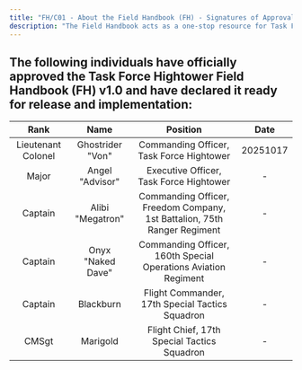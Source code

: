```yaml
---
title: "FH/C01 - About the Field Handbook (FH) - Signatures of Approval"
description: "The Field Handbook acts as a one-stop resource for Task Force Hightower policy and doctrine, and is designed for public access."
---
```


## The following individuals have officially approved the Task Force Hightower Field Handbook (FH) v1.0 and have declared it ready for release and implementation:

| **Rank**           | **Name**          | **Position**                                                             | **Date** |
| :----------------: | :---------------: | :----------------------------------------------------------------------: | :------: |
| Lieutenant Colonel | Ghostrider "Von"  | Commanding Officer, Task Force Hightower                                 | 20251017 |
| Major              | Angel "Advisor"   | Executive Officer, Task Force Hightower                                  | -        |
| Captain            | Alibi "Megatron"  | Commanding Officer, Freedom Company, 1st Battalion, 75th Ranger Regiment | -        |
| Captain            | Onyx "Naked Dave" | Commanding Officer, 160th Special Operations Aviation Regiment           | -        |
| Captain            | Blackburn         | Flight Commander, 17th Special Tactics Squadron                          | -        |
| CMSgt              | Marigold          | Flight Chief, 17th Special Tactics Squadron                              | -        |
